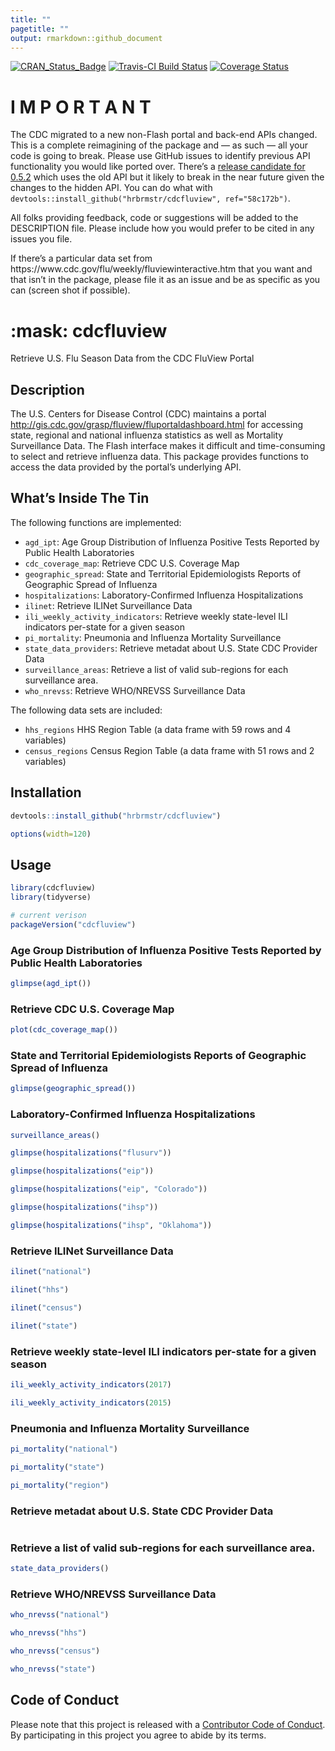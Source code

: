 ```yaml
---
title: ""
pagetitle: ""
output: rmarkdown::github_document
---
```


[![CRAN_Status_Badge](http://www.r-pkg.org/badges/version/cdcfluview)](https://cran.r-project.org/package=cdcfluview)
[![Travis-CI Build Status](https://travis-ci.org/hrbrmstr/cdcfluview.svg?branch=master)](https://travis-ci.org/hrbrmstr/cdcfluview)
[![Coverage Status](https://img.shields.io/codecov/c/github/hrbrmstr/cdcfluview/master.svg)](https://codecov.io/github/hrbrmstr/cdcfluview?branch=master)

# I M P O R T A N T

The CDC migrated to a new non-Flash portal and back-end APIs changed. This is a complete reimagining of the package and --- as such --- all your code is going to break. Please use GitHub issues to identify previous API functionality you would like ported over. There's a [release candidate for 0.5.2](https://github.com/hrbrmstr/cdcfluview/releases/tag/v0.5.2) which uses the old API but it likely to break in the near future given the changes to the hidden API. You can do what with `devtools::install_github("hrbrmstr/cdcfluview", ref="58c172b")`.

All folks providing feedback, code or suggestions will be added to the DESCRIPTION file. Please include how you would prefer to be cited in any issues you file.

If there's a particular data set from https://www.cdc.gov/flu/weekly/fluviewinteractive.htm that you want and that isn't in the package, please file it as an issue and be as specific as you can (screen shot if possible).

# :mask: cdcfluview

Retrieve U.S. Flu Season Data from the CDC FluView Portal

## Description

The U.S. Centers for Disease Control (CDC) maintains a portal <http://gis.cdc.gov/grasp/fluview/fluportaldashboard.html> for accessing state, regional and national influenza statistics as well as Mortality Surveillance Data. The Flash interface makes it difficult and time-consuming to select and retrieve influenza data. This package provides functions to access the data provided by the portal's underlying API.

## What's Inside The Tin

The following functions are implemented:

- `agd_ipt`:	Age Group Distribution of Influenza Positive Tests Reported by Public Health Laboratories
- `cdc_coverage_map`:	Retrieve CDC U.S. Coverage Map
- `geographic_spread`:	State and Territorial Epidemiologists Reports of Geographic Spread of Influenza
- `hospitalizations`:	Laboratory-Confirmed Influenza Hospitalizations
- `ilinet`:	Retrieve ILINet Surveillance Data
- `ili_weekly_activity_indicators`:	Retrieve weekly state-level ILI indicators per-state for a given season
- `pi_mortality`:	Pneumonia and Influenza Mortality Surveillance
- `state_data_providers`:	Retrieve metadat about U.S. State CDC Provider Data
- `surveillance_areas`:	Retrieve a list of valid sub-regions for each surveillance area.
- `who_nrevss`:	Retrieve WHO/NREVSS Surveillance Data

The following data sets are included:

- `hhs_regions`	HHS Region Table (a data frame with 59 rows and 4 variables)
- `census_regions`	Census Region Table (a data frame with 51 rows and 2 variables)

## Installation

```r
devtools::install_github("hrbrmstr/cdcfluview")
```

```r
options(width=120)
```

## Usage

```r
library(cdcfluview)
library(tidyverse)

# current verison
packageVersion("cdcfluview")
```

### Age Group Distribution of Influenza Positive Tests Reported by Public Health Laboratories

```r
glimpse(agd_ipt())
```

### Retrieve CDC U.S. Coverage Map

```r
plot(cdc_coverage_map())
```

### State and Territorial Epidemiologists Reports of Geographic Spread of Influenza

```r
glimpse(geographic_spread())
```

### Laboratory-Confirmed Influenza Hospitalizations

```r
surveillance_areas()

glimpse(hospitalizations("flusurv"))

glimpse(hospitalizations("eip"))

glimpse(hospitalizations("eip", "Colorado"))

glimpse(hospitalizations("ihsp"))

glimpse(hospitalizations("ihsp", "Oklahoma"))
```

### Retrieve ILINet Surveillance Data

```r
ilinet("national")

ilinet("hhs")

ilinet("census")

ilinet("state")
```

### Retrieve weekly state-level ILI indicators per-state for a given season

```r
ili_weekly_activity_indicators(2017)

ili_weekly_activity_indicators(2015)
```

### Pneumonia and Influenza Mortality Surveillance

```r
pi_mortality("national")

pi_mortality("state")

pi_mortality("region")
```

### Retrieve metadat about U.S. State CDC Provider Data

```r
```

### Retrieve a list of valid sub-regions for each surveillance area.

```r
state_data_providers()
```

### Retrieve WHO/NREVSS Surveillance Data

```r
who_nrevss("national")

who_nrevss("hhs")

who_nrevss("census")

who_nrevss("state")
```


## Code of Conduct

Please note that this project is released with a [Contributor Code of Conduct](CONDUCT.md). By participating in this project you agree to abide by its terms.